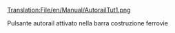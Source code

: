 [[Translation:File/en/Manual/AutorailTut1.png]]


Pulsante autorail attivato nella barra costruzione ferrovie